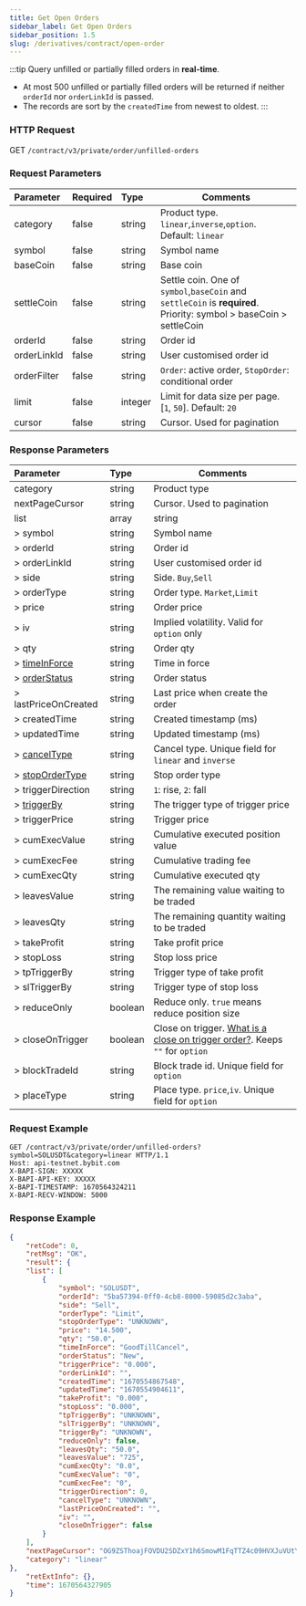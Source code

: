 ```yaml
---
title: Get Open Orders
sidebar_label: Get Open Orders
sidebar_position: 1.5
slug: /derivatives/contract/open-order
---
```

:::tip
Query unfilled or partially filled orders in **real-time**.
- At most 500 unfilled or partially filled orders will be returned if neither `orderId` nor `orderLinkId` is passed.
- The records are sort by the `createdTime` from newest to oldest.
:::

### HTTP Request
GET `/contract/v3/private/order/unfilled-orders`

### Request Parameters
| Parameter | Required | Type | Comments|
|:----- |:-------|:-----|------ |
|category |false |string |Product type. `linear`,`inverse`,`option`. Default: `linear` |
|symbol |false |string |Symbol name |
|baseCoin |false |string |Base coin |
|settleCoin |false |string |Settle coin. One of `symbol`,`baseCoin` and `settleCoin` is **required**. Priority: symbol > baseCoin > settleCoin |
|orderId |false |string |Order id |
|orderLinkId |false |string |User customised order id |
|orderFilter |false |string |`Order`: active order, `StopOrder`: conditional order|
|limit |false |integer |Limit for data size per page. [`1`, `50`]. Default: `20`|
|cursor |false |string |Cursor. Used for pagination|

### Response Parameters
| Parameter | Type | Comments|
|:----- |:-----|----- |
|category |string |Product type |
|nextPageCursor |string |Cursor. Used to pagination |
|list |array |string |
|> symbol |string |Symbol name |
|> orderId |string |Order id |
|> orderLinkId |string |User customised order id |
|> side |string |Side. `Buy`,`Sell` |
|> orderType |string |Order type. `Market`,`Limit` |
|> price |string |Order price |
|> iv |string |Implied volatility. Valid for `option` only|
|> qty |string |Order qty |
|> [timeInForce](../enum#timeinforce) |string |Time in force |
|> [orderStatus](../enum#orderstatus) |string |Order status |
|> lastPriceOnCreated |string |Last price when create the order |
|> createdTime |string |Created timestamp (ms) |
|> updatedTime |string |Updated timestamp (ms) |
|> [cancelType](../enum#canceltype) |string |Cancel type. Unique field for `linear` and `inverse` |
|> [stopOrderType](../enum#stopordertype) |string |Stop order type |
|> triggerDirection |string |`1`: rise, `2`: fall |
|> [triggerBy](../enum#triggerby) |string |The trigger type of trigger price |
|> triggerPrice |string |Trigger price |
|> cumExecValue |string |Cumulative executed position value |
|> cumExecFee |string |Cumulative trading fee |
|> cumExecQty |string |Cumulative executed qty |
|> leavesValue |string |The remaining value waiting to be traded |
|> leavesQty |string |The remaining quantity waiting to be traded |
|> takeProfit |string |Take profit price |
|> stopLoss |string |Stop loss price |
|> tpTriggerBy |string |Trigger type of take profit |
|> slTriggerBy |string |Trigger type of stop loss |
|> reduceOnly |boolean |Reduce only. `true` means reduce position size |
|> closeOnTrigger |boolean |Close on trigger. <a href="https://www.bybit.com/en-US/help-center/bybitHC_Article?language=en_US&id=000001050">What is a close on trigger order?</a>. Keeps `""` for `option` |
|> blockTradeId |string |Block trade id. Unique field for `option` |
|> placeType |string |Place type. `price`,`iv`. Unique field for `option` |

### Request Example

```http
GET /contract/v3/private/order/unfilled-orders?symbol=SOLUSDT&category=linear HTTP/1.1
Host: api-testnet.bybit.com
X-BAPI-SIGN: XXXXX
X-BAPI-API-KEY: XXXXX
X-BAPI-TIMESTAMP: 1670564324211
X-BAPI-RECV-WINDOW: 5000
```

### Response Example

```json
{
    "retCode": 0,
    "retMsg": "OK",
    "result": {
    "list": [
        {
            "symbol": "SOLUSDT",
            "orderId": "5ba57394-0ff0-4cb8-8000-59085d2c3aba",
            "side": "Sell",
            "orderType": "Limit",
            "stopOrderType": "UNKNOWN",
            "price": "14.500",
            "qty": "50.0",
            "timeInForce": "GoodTillCancel",
            "orderStatus": "New",
            "triggerPrice": "0.000",
            "orderLinkId": "",
            "createdTime": "1670554867548",
            "updatedTime": "1670554904611",
            "takeProfit": "0.000",
            "stopLoss": "0.000",
            "tpTriggerBy": "UNKNOWN",
            "slTriggerBy": "UNKNOWN",
            "triggerBy": "UNKNOWN",
            "reduceOnly": false,
            "leavesQty": "50.0",
            "leavesValue": "725",
            "cumExecQty": "0.0",
            "cumExecValue": "0",
            "cumExecFee": "0",
            "triggerDirection": 0,
            "cancelType": "UNKNOWN",
            "lastPriceOnCreated": "",
            "iv": "",
            "closeOnTrigger": false
        }
    ],
    "nextPageCursor": "OG9ZSThoajFOVDU2SDZxY1h6SmowM1FqTTZ4c09HVXJuVUtYMlcwNldlZEJ6VFlaRndUcFBXSWpKVExtNFlzZTFQT0VZNXI2bHpDOFhzTHVTZjJwamc9PQ==",
    "category": "linear"
},
    "retExtInfo": {},
    "time": 1670564327905
}
```